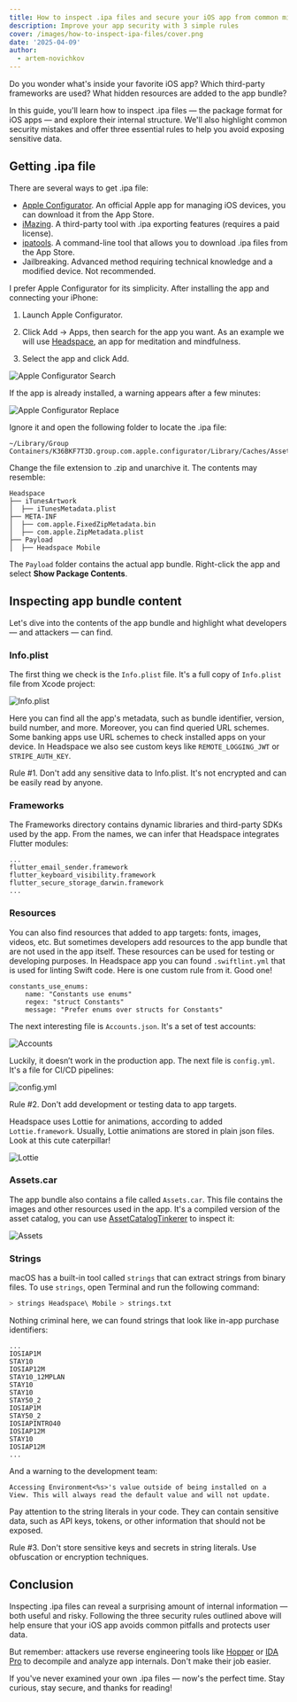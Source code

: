 ```yaml
---
title: How to inspect .ipa files and secure your iOS app from common mistakes
description: Improve your app security with 3 simple rules
cover: /images/how-to-inspect-ipa-files/cover.png
date: '2025-04-09'
author:
  - artem-novichkov
---
```


Do you wonder what's inside your favorite iOS app? Which third-party frameworks are used? What hidden resources are added to the app bundle?

In this guide, you'll learn how to inspect .ipa files — the package format for iOS apps — and explore their internal structure. We'll also highlight common security mistakes and offer three essential rules to help you avoid exposing sensitive data.

## Getting .ipa file

There are several ways to get .ipa file:

- [Apple Configurator](https://apps.apple.com/en/app/apple-configurator/id1037126344). An official Apple app for managing iOS devices, you can download it from the App Store.
- [iMazing](https://imazing.com). A third-party tool with .ipa exporting features (requires a paid license).
- [ipatools](https://github.com/majd/ipatool). A command-line tool that allows you to download .ipa files from the App Store.
- Jailbreaking. Advanced method requiring technical knowledge and a modified device. Not recommended.

I prefer Apple Configurator for its simplicity. After installing the app and connecting your iPhone:

1. Launch Apple Configurator.

2. Click Add → Apps, then search for the app you want. As an example we will use [Headspace](https://apps.apple.com/en/app/headspace-sleep-meditation/id493145008), an app for meditation and mindfulness.

3. Select the app and click Add.

![Apple Configurator Search](/images/how-to-inspect-ipa-files/search.png)

If the app is already installed, a warning appears after a few minutes:

![Apple Configurator Replace](/images/how-to-inspect-ipa-files/replace.png)

Ignore it and open the following folder to locate the .ipa file:

```
~/Library/Group Containers/K36BKF7T3D.group.com.apple.configurator/Library/Caches/Assets/TemporaryItems
```

Change the file extension to .zip and unarchive it. The contents may resemble:

```
Headspace
├── iTunesArtwork
│  ├── iTunesMetadata.plist
├── META-INF
│  ├── com.apple.FixedZipMetadata.bin
│  ├── com.apple.ZipMetadata.plist
├── Payload
│  ├── Headspace Mobile
```

The `Payload` folder contains the actual app bundle. Right-click the app and select **Show Package Contents**.

## Inspecting app bundle content

Let's dive into the contents of the app bundle and highlight what developers — and attackers — can find.

### Info.plist

The first thing we check is the `Info.plist` file. It's a full copy of `Info.plist` file from Xcode project:

![Info.plist](/images/how-to-inspect-ipa-files/info-plist.png)

Here you can find all the app's metadata, such as bundle identifier, version, build number, and more. Moreover, you can find queried URL schemes. Some banking apps use URL schemes to check installed apps on your device. In Headspace we also see custom keys like `REMOTE_LOGGING_JWT` or `STRIPE_AUTH_KEY`.

<Callout type="warning" emoji="️⚠️">
  Rule #1. Don't add any sensitive data to Info.plist. It's not encrypted and can be easily read by anyone.
</Callout>

### Frameworks

The Frameworks directory contains dynamic libraries and third-party SDKs used by the app. From the names, we can infer that Headspace integrates Flutter modules:

```
...
flutter_email_sender.framework
flutter_keyboard_visibility.framework
flutter_secure_storage_darwin.framework
...
```

### Resources

You can also find resources that added to app targets: fonts, images, videos, etc. But sometimes developers add resources to the app bundle that are not used in the app itself. These resources can be used for testing or developing purposes. In Headspace app you can found `.swiftlint.yml` that is used for linting Swift code. Here is one custom rule from it. Good one!
```
constants_use_enums:
    name: "Constants use enums"
    regex: "struct Constants"
    message: "Prefer enums over structs for Constants"
```

The next interesting file is `Accounts.json`. It's a set of test accounts:

![Accounts](/images/how-to-inspect-ipa-files/accounts.png)

Luckily, it doesn’t work in the production app. The next file is `config.yml`. It's a file for CI/CD pipelines:

![config.yml](/images/how-to-inspect-ipa-files/config.png)

<Callout type="warning" emoji="️⚠️">
  Rule #2. Don't add development or testing data to app targets.
</Callout>

Headspace uses Lottie for animations, according to added `Lottie.framework`. Usually, Lottie animations are stored in plain json files. Look at this cute caterpillar!

![Lottie](/images/how-to-inspect-ipa-files/lottie.png)

### Assets.car

The app bundle also contains a file called `Assets.car`. This file contains the images and other resources used in the app. It's a compiled version of the asset catalog, you can use [AssetCatalogTinkerer](https://github.com/insidegui/AssetCatalogTinkerer) to inspect it:

![Assets](/images/how-to-inspect-ipa-files/assets.png)

### Strings

macOS has a built-in tool called `strings` that can extract strings from binary files. To use `strings`, open Terminal and run the following command:

```bash
> strings Headspace\ Mobile > strings.txt
```
Nothing criminal here, we can found strings that look like in-app purchase identifiers:
```
...
IOSIAP1M
STAY10
IOSIAP12M
STAY10_12MPLAN
STAY10
STAY10
STAY50_2
IOSIAP1M
STAY50_2
IOSIAPINTRO40
IOSIAP12M
STAY10
IOSIAP12M
...
```

And a warning to the development team:

```
Accessing Environment<%s>'s value outside of being installed on a View. This will always read the default value and will not update.
```

Pay attention to the string literals in your code. They can contain sensitive data, such as API keys, tokens, or other information that should not be exposed.

<Callout type="warning" emoji="️⚠️">
  Rule #3. Don't store sensitive keys and secrets in string literals. Use obfuscation or encryption techniques.
</Callout>

## Conclusion

Inspecting .ipa files can reveal a surprising amount of internal information — both useful and risky. Following the three security rules outlined above will help ensure that your iOS app avoids common pitfalls and protects user data.

But remember: attackers use reverse engineering tools like [Hopper](https://www.hopperapp.com/) or [IDA Pro](https://hex-rays.com/ida-pro) to decompile and analyze app internals. Don't make their job easier.

If you've never examined your own .ipa files — now's the perfect time. Stay curious, stay secure, and thanks for reading!